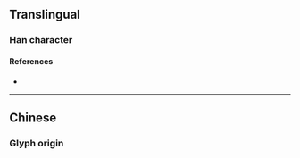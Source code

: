 {{also|婓}}
{{character info}}
==Translingual==

===Han character===
{{Han char|rn=38|rad=女|as=08|sn=11|four=|canj=VLMY|ids=⿰女非}}

====References====
* {{Han ref|kx=0264.270|dkj=06411|dj=0531.180|hdz=21057.070|uh=5A54|ud=23124}}

----

==Chinese==

===Glyph origin===
{{Han etym}}
{{zh-see|婓|v}}